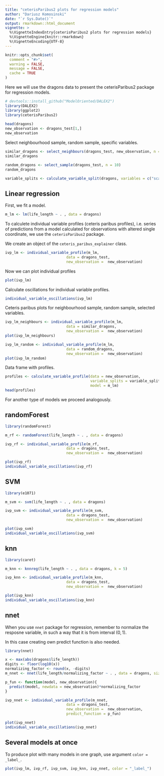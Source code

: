 ```yaml
---
title: "ceterisParibus2 plots for regression models"
author: "Dariusz Komosinski"
date: "`r Sys.Date()`"
output: rmarkdown::html_document
vignette: >
  %\VignetteIndexEntry{ceterisParibus2 plots for regression models}
  %\VignetteEngine{knitr::rmarkdown}
  %\VignetteEncoding{UTF-8}
---
```


```r
knitr::opts_chunk$set(
  comment = "#>",
  warning = FALSE,
  message = FALSE,
  cache = TRUE
)
```

Here we will use the dragons data to present the ceterisParibus2 package for regression models.

```r
# devtools::install_github("ModelOriented/DALEX2")
library(DALEX2)
library(ggplot2)
library(ceterisParibus2)
  
head(dragons)
new_observation <- dragons_test[1,]
new_observation
```

Select neighbourhood sample, random sample, specific variables.

```r
similar_dragons <- select_neighbours(dragons_test, new_observation, n = 10)
similar_dragons

random_dragons <- select_sample(dragons_test, n = 10)
random_dragons

variable_splits <- calculate_variable_split(dragons, variables = c("scars", "weight"))
```


## Linear regression

First, we fit a model.

```r
m_lm <- lm(life_length ~ . , data = dragons)
```

To calculete individual variable profiles (ceteris paribus profiles), i.e. series of predictions from a model calculated for observations with altered single coordinate, we use the `ceterisParibus2` package.

We create an object of the `ceteris_paribus_explainer` class.

```r
ivp_lm <- individual_variable_profile(m_lm,
                            data = dragons_test,
                            new_observation =  new_observation)
```

Now we can plot individual profiles
```r
plot(ivp_lm)
```

Calculate oscillations for individual variable profiles.

```r
individual_variable_oscillations(ivp_lm)
```

Ceteris paribus plots for neighbourhood sample, random sample, selected variables.

```r
ivp_lm_neighbours <- individual_variable_profile(m_lm,
                            data = similar_dragons,
                            new_observation =  new_observation)
plot(ivp_lm_neighbours)

ivp_lm_random <- individual_variable_profile(m_lm,
                            data = random_dragons,
                            new_observation =  new_observation)
plot(ivp_lm_random)
```

Data frame with profiles.

```r
profiles <- calculate_variable_profile(data = new_observation,
                                       variable_splits = variable_splits,
                                       model = m_lm)
head(profiles)
```

For another type of models we proceed analogously.

## randomForest

```r
library(randomForest)

m_rf <- randomForest(life_length ~ . , data = dragons)

ivp_rf <- individual_variable_profile(m_rf,
                            data = dragons_test,
                            new_observation =  new_observation)

plot(ivp_rf)
individual_variable_oscillations(ivp_rf)
```

## SVM

```r
library(e1071)

m_svm <- svm(life_length ~ . , data = dragons)

ivp_svm <- individual_variable_profile(m_svm,
                            data = dragons_test,
                            new_observation =  new_observation)

plot(ivp_svm)
individual_variable_oscillations(ivp_svm)
```

## knn

```r
library(caret)

m_knn <- knnreg(life_length ~ . , data = dragons, k = 5)

ivp_knn <- individual_variable_profile(m_knn,
                            data = dragons_test,
                            new_observation =  new_observation)

plot(ivp_knn)
individual_variable_oscillations(ivp_knn)
```

## nnet

When you use `nnet` package for regression, remember to normalize the resposne variable, in such a way that it is from interval $(0,1)$.

In this case creating own predict function is also needed.

```r
library(nnet)

x <- max(abs(dragons$life_length))
digits <- floor(log10(x))
normalizing_factor <- round(x, -digits)
m_nnet <- nnet(life_length/normalizing_factor ~ . , data = dragons, size = 10, linout = TRUE)

p_fun <- function(model, new_observation){
  predict(model, newdata = new_observation)*normalizing_factor
}

ivp_nnet <- individual_variable_profile(m_nnet,
                            data = dragons_test,
                            new_observation =  new_observation,
                            predict_function = p_fun)

plot(ivp_nnet)
individual_variable_oscillations(ivp_nnet)
```

## Several models at once

To produce plot with many models in one graph, use argument `color = _label_`.

```r
plot(ivp_lm, ivp_rf, ivp_svm, ivp_knn, ivp_nnet, color = "_label_")
```


<!-- ## lightGBM -->

<!-- ```{r} -->


<!-- ``` -->
